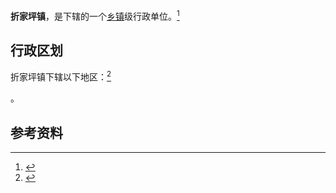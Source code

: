 {{中国乡级行政区
|景观照片文件名 = 
|景观照片描述 = 
|汉语拼音 = 
|其他语言 = 
|其他语言名称 = 
|旧称 = 
|地名出处 = 
|位置图文件名 = 
|位置图描述 = 
|自定义图片= 
|建置时间 = 
|政府驻地 = 
|毗邻 = 
|总面积 = 
|总人口 = 
|总人口年份 = 
|户籍人口 = 
|户籍人口年份 = 
|常住人口 = 
|常住人口年份 = 
|人口密度 = 
|GDP = 
|GDP年份 = 
|邮政编码 = 
|电话区号 = 912
|官方网站 = 
|网站名称 = 
|61/08/30/102/000}}

'''折家坪镇'''，是{{PRC admin/fullname|61/08/30/102/000|3}}下辖的一个[[乡镇|乡镇]]级行政单位。<ref>{{PRC admin/ref sgc|{{PRC admin/parent|61/08/30/102/000}}}}</ref>

== 行政区划 ==

折家坪镇下辖以下地区：<ref>{{PRC admin/ref sgc|61/08/30/102/000}}</ref>

{{PRC admin/children|61/08/30/102/000}}。

== 参考资料 ==

{{reflist}}

{{行政区划小作品}}
{{PRC admin/navcat|61/08/30/102/000}}